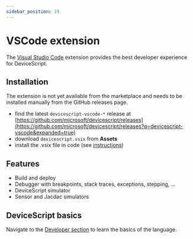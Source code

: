 ```yaml
---
sidebar_position: 19
---
```


# VSCode extension

The [Visual Studio Code](https://code.visualstudio.com/) extension provides the best developer experience for DeviceScript.

## Installation

The extension is not yet available from the marketplace and needs to be installed manually from the GitHub releases page.

-   find the latest `devicescript-vscode-*` release at [https://github.com/microsoft/devicescript/releases](https://github.com/microsoft/devicescript/releases?q=devicescript-vscode&expanded=true)
-   download `devicescript.vsix` from **Assets**
-   install the .vsix file in code (see [instructions](https://code.visualstudio.com/docs/editor/extension-marketplace#_install-from-a-vsix))

## Features

-   Build and deploy
-   Debugger with breakpoints, stack traces, exceptions, stepping, ...
-   DeviceScript simulator
-   Sensor and Jacdac simulators

## DeviceScript basics

Navigate to the [Developer section](/developer) to learn the basics of the language.
